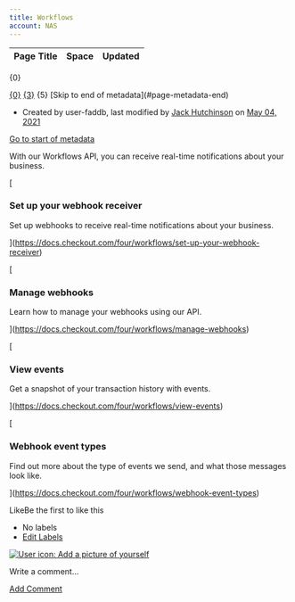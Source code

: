 ```yaml
---
title: Workflows
account: NAS
---
```


<table class="aui"> <thead> <tr class="header"> <th class="search-result-title">Page Title</th> <th class="search-result-space">Space</th> <th class="search-result-date">Updated</th> </tr> </thead> </table> <p class="search-result-count">{0}</p> <tr class="search-result"> <td class="search-result-title"><a href="{1}" class="content-type-{2}"><span>{0}</span></a></td> <td class="search-result-space"><a class="space" href="/display/{4}/" title="{3}">{3}</a></td> <td class="search-result-date"><span class="date" title="{6}">{5}</span></td> </tr> [Skip to end of metadata](#page-metadata-end)

*   Created by user-faddb, last modified by [Jack Hutchinson](    /display/~jack.hutchinson
    ) on [May 04, 2021](/pages/diffpagesbyversion.action?pageId=8487984&selectedPageVersions=13&selectedPageVersions=14 "Show changes")

[Go to start of metadata](#page-metadata-start)

With our Workflows API, you can receive real-time notifications about your business.

[

### Set up your webhook receiver

Set up webhooks to receive real-time notifications about your business.



](https://docs.checkout.com/four/workflows/set-up-your-webhook-receiver)

[

### Manage webhooks

Learn how to manage your webhooks using our API.



](https://docs.checkout.com/four/workflows/manage-webhooks)

[

### View events

Get a snapshot of your transaction history with events.



](https://docs.checkout.com/four/workflows/view-events)

[

### Webhook event types

Find out more about the type of events we send, and what those messages look like.



](https://docs.checkout.com/four/workflows/webhook-event-types)

LikeBe the first to like this

*   No labels
*   [Edit Labels](# "Edit Labels (Type 'l')")

[![User icon: Add a picture of yourself](/s/en_GB/7901/abf7b35644d5a5d1d7e4b0969a83e8eb2b569fb5/_/images/icons/profilepics/add_profile_pic.svg)](/users/profile/editmyprofilepicture.action)

Write a comment…

[Add Comment](/display/x/Workflows?showComments=true&showCommentArea=true#addcomment)
